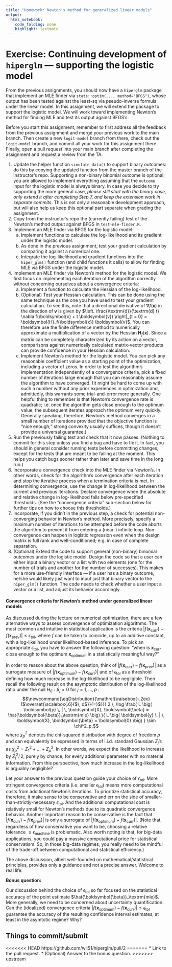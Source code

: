 ```yaml
---
title: "Homework: Newton's method for generalized linear models"
output:
  html_notebook: 
    code_folding: none
    highlight: textmate
---
```


# Exercise: Continuing development of `hiperglm` &mdash; supporting the logistic model

From the previous assignments, you should now have a `hiperglm` package that  implement an MLE finder via `stats::optim(..., method="BFGS")`, whose output has been tested against the least-sq via pseudo-inverse formula under the linear model.
In this assignment, we will extend the package to support the logistic model.
We will work toward implementing Newton's method for finding MLE and test its output against BFGS's.

Before you start this assignment, remember to first address all the feedback from the previous assignment and merge your previous work to the main branch. 
Then create a new `logit-model` branch from there, check out the `logit-model` branch, and commit all your work for this assignment there.
Finally, open a pull request into your main branch after completing the assignment and request a review from the TA.

1. Update the helper function `simulate_data()` to support binary outcomes: do this by copying the updated function from the master branch of the instructor's repo.
Supporting a non-binary binomial outcome is optional; you are allowed to implement everything assuming that the `outcome` input for the logistic model is always binary.
In case you decide to try supporting the more general case, _please still start with the binary case, only extend it after completing Step 7, and keep the extension work in separate commits_.
This is not only a reasonable development approach, but will also help us keep this optional part separate when grading the assignment.
2. Copy from the instructor's repo the (currently failing) test of the Newton's method output against BFGS in `test-mle-finder.R`.  
3. Implement an MLE finder via BFGS for the logistic model:
    a. Implement functions to calculate the log-likelihood and its gradient under the logistic model.
    b. As done in the previous assignment, test your gradient calculation by comparing it against a numerical one.
    c. Integrate the log-likelihood and gradient functions into the `hiper_glm()` function (and child functions it calls) to allow for finding MLE via BFGS under the logistic model.
4. Implement an MLE finder via Newton's method for the logistic model.
We first focus on implementing each iteration of the algorithm correctly without concerning ourselves about a convergence criteria:
    a. Implement a function to calculate the Hessian of the log-likelihood.
    b. (Optional) Test your Hessian calculation. 
    This can be done using the same technique as the one you have used to test your gradient calculation.
    To see this, note that a directional derivative of $\nabla f(\boldsymbol{x})$ in the direction of $\boldsymbol{v}$ is given by $\left. \frac{\textrm{d}}{\textrm{d} t} \nabla f(\boldsymbol{x} + t \boldsymbol{v}) \right|_{t = 0} = \boldsymbol{H}_f(\boldsymbol{x}) \boldsymbol{v}$.
    You can therefore use the finite difference method to numerically approximate a multiplication of a vector by the Hessian $\boldsymbol{H}_f(\boldsymbol{x})$.
    Since a matrix can be completely characterized by its action on a vector, comparisons against numerically calculated matrix-vector products can provide confidence in your Hessian calculation. 
    c. Implement Newton's method for the logistic model.
    You can pick any reasonable coefficient value as a starting point of the optimization, including a vector of zeros.
    In order to test the algorithm's implementation independently of a convergence criteria, pick a fixed number of iterations large enough that you can reasonably assume the algorithm to have converged.
    (It might be hard to come up with such a number without any prior experiences in optimization and, admittedly, this warrants some trial-and-error more generally. 
    One helpful thing to remember is that Newton's convergence rate is quadratic; i.e. once the algorithm gets close enough to the optimum value, the subsequent iterates approach the optimum very quickly.
    Generally speaking, therefore, Newton's method converges in a small number of iterations provided that the objective function is "nice enough;" strong convexity usually suffices, though it doesn't provide a universal guarantee.)
5. Run the previously failing test and check that it now passes. 
(Nothing to commit for this step unless you find a bug and have to fix it.
In fact, you should in general consider running tests before committing changes, except for the tests that are meant to be failing at the moment.
This helps you catch bugs sooner rather than later and save time in the long run.)
6. Incorporate a convergence check into the MLE finder via Newton's.
In other words, check for the algorithm's convergence after each iteration and stop the iterative process when a termination criteria is met.
In determining convergence, use the change in log-likelihood between the current and previous iterations.
Declare convergence when the absolute and relative change in log-likelihood falls below pre-specified thresholds.
(See the "convergence criteria" sub-section below for further tips on how to choose this thresholds.)
7. Incorporate, if you didn't in the previous step, a check for potential non-converging behavior in Newton's method.
More precisely, specify a maximum number of iterations to be attempted before the code aborts the algorithm to prevent it from entering a (near-) infinite loop.
Non-convergence can happen in logistic regression even when the design matrix is full rank and well-conditioned; e.g. in case of complete separation.
8. (Optional) Extend the code to support general (non-binary) binomial outcomes under the logistic model.
Design the code so that a user can either input a binary vector or a list with two elements (one for the number of trials and another for the number of successes).
This makes for a more use-friendly interface &mdash; if a user has a binary outcome, he/she would likely just want to input just that binary vector to the `hiper_glm()` function.
The code needs to check whether a user input a vector or a list, and adjust its behavior accordingly. 

#### Convergence criteria for Newton's method under generalized linear models

As discussed during the lecture on numerical optimization, there are a few alternative ways to assess convergence of optimization algorithms.
The most common and intuitive in statistical application is the criteria $| f(\boldsymbol{x}_\textrm{curr}) - f(\boldsymbol{x}_\textrm{prev}) | \leq \epsilon_\textrm{tol}$, where $f$ can be taken to coincide, up to an additive constant, with a log-likelihood under likelihood-based inference.
To pick an appropriate $\epsilon_\textrm{tol}$, you have to answer the following question: 
"when is $\boldsymbol{x}_\textrm{curr}$ close enough to the optimum $\boldsymbol{x}_\textrm{optimum}$ in a statistically meaningful way?"

In order to reason about the above question, think of $| f(\boldsymbol{x}_\textrm{curr}) - f(\boldsymbol{x}_\textrm{prev}) |$ as a surrogate measure of $| f(\boldsymbol{x}_\textrm{optimum}) - f(\boldsymbol{x}_\textrm{curr}) |$ and of $\epsilon_\textrm{tol}$ as a threshold defining how much increase in the log-likelihood to be negligible.
Then recall the following result on the asymptotic distribution of the log-likelihood ratio under the null $H_0: \beta_j = 0 \text{ for } j = 1, \ldots, p$ :
$$\newcommand{\eqDistribution}{\mathrel{\raisebox{-.2ex}{$\overset{\scalebox{.6}{$\, d$}}{=}$}}}
2 \, \log \frac{
  L \big( \boldsymbol{y} \, | \, \boldsymbol{X}, \boldsymbol{\beta} = \hat{\boldsymbol{\beta}}_\textrm{mle} \big)
}{
  L \big( \boldsymbol{y} \, | \, \boldsymbol{X}, \boldsymbol{\beta} = \boldsymbol{0} \big)
} \sim \chi^2_p,$$
where $\chi^2_p$ denotes the chi-squared distribution with degree of freedom $p$ and can equivalently be expressed in terms of i.i.d. standard Gaussian $Z_j$'s as $\chi^2_p = Z_1^2 + \ldots + Z_p^2$.
In other words, we expect the likelihood to increase by $Z_j^2 / \, 2$, purely by chance, for every additional parameter with no material information.
From this perspective, how much increase in the log-likelihood is arguably negligible?

Let your answer to the previous question guide your choice of $\epsilon_\textrm{tol}$.
More stringent convergence criteria (i.e. smaller $\epsilon_\textrm{tol}$) means more computational costs from additional Newton's iterations.
To prioritize statistical accuracy, therefore, it make sense to be conservative and err on the side of smaller-than-strictly-necessary $\epsilon_\textrm{tol}$.
And the additional computational cost is relatively small for Newton's methods due to its quadratic convergence behavior.
Another important reason to be conservative is the fact that $| f(\boldsymbol{x}_\textrm{curr}) - f(\boldsymbol{x}_\textrm{prev}) |$ is only a surrogate of $| f(\boldsymbol{x}_\textrm{optimum}) - f(\boldsymbol{x}_\textrm{curr}) |$.
(Note that, regardless of how conservative you want to be, choosing a relative tolerance $\leq \epsilon_\textrm{machine}$ is problematic.
Also worth noting is that, for big-data applications, you could pay a massive computational price for statistical conservatism.
So, in those big-data regimes, you really need to be mindful of the trade-off between computational and statistical efficiency.)

The above discussion, albeit well-founded on mathematical/statistical principles, provides only a guidance and not a precise answer.
Welcome to real life.

**Bonus question:**

Our discussion behind the choice of $\epsilon_\textrm{tol}$ so far focused on the statistical accuracy of the point estimate $\hat{\boldsymbol{\beta}}_\textrm{mle}$.
More generally, we need to be concerned about uncertainty quantification.
Can the (idealized) convergence criteria $| f(\boldsymbol{x}_\textrm{optimum}) - f(\boldsymbol{x}_\textrm{curr}) | \leq \epsilon_\textrm{tol}$ guarantee the accuracy of the resulting confidence interval estimates, at least in the asymtotic regime?
Why?

## Things to commit/submit

<<<<<<< HEAD
https://github.com/wli51/hiperglm/pull/2
=======
* Link to the pull request.
* (Optional) Answer to the bonus question.
>>>>>>> upstream
